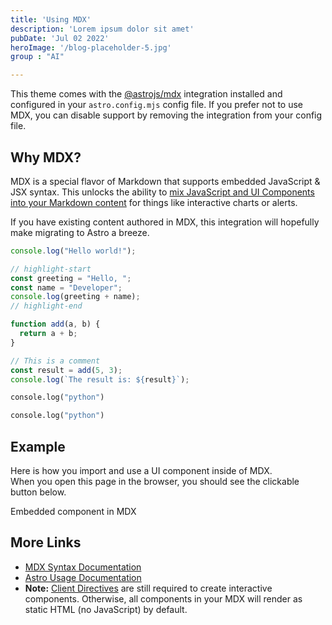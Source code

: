 ```yaml
---
title: 'Using MDX'
description: 'Lorem ipsum dolor sit amet'
pubDate: 'Jul 02 2022'
heroImage: '/blog-placeholder-5.jpg'
group : "AI"

---
```



This theme comes with the [@astrojs/mdx](https://docs.astro.build/en/guides/integrations-guide/mdx/) integration installed and configured in your `astro.config.mjs` config file. If you prefer not to use MDX, you can disable support by removing the integration from your config file.
	
## Why MDX?

MDX is a special flavor of Markdown that supports embedded JavaScript & JSX syntax. This unlocks the ability to [mix JavaScript and UI Components into your Markdown content](https://docs.astro.build/en/guides/markdown-content/#mdx-features) for things like interactive charts or alerts.

If you have existing content authored in MDX, this integration will hopefully make migrating to Astro a breeze.

<Placeholder>

```js showLineNumbers {1-3} /name/ caption="some js code" title="title.JS"
console.log("Hello world!");

// highlight-start
const greeting = "Hello, ";
const name = "Developer";
console.log(greeting + name);
// highlight-end

function add(a, b) {
  return a + b;
}

// This is a comment
const result = add(5, 3);
console.log(`The result is: ${result}`);
```

```python title="bar.py"
console.log("python")
```

```python title="bar2.py"
console.log("python")
```
</Placeholder>

## Example

Here is how you import and use a UI component inside of MDX.  
When you open this page in the browser, you should see the clickable button below.


<HeaderLink href="#" onclick="alert('clicked!')">
	Embedded component in MDX
</HeaderLink>

## More Links

- [MDX Syntax Documentation](https://mdxjs.com/docs/what-is-mdx)
- [Astro Usage Documentation](https://docs.astro.build/en/guides/markdown-content/#markdown-and-mdx-pages)
- **Note:** [Client Directives](https://docs.astro.build/en/reference/directives-reference/#client-directives) are still required to create interactive components. Otherwise, all components in your MDX will render as static HTML (no JavaScript) by default.
